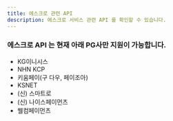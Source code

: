 ```yaml
---
title: 에스크로 관련 API
description: 에스크로 서비스 관련 API 를 확인할 수 있습니다.
---
```





### 에스크로 API 는 현재 아래 PG사만 지원이 가능합니다.

* KG이니시스
* NHN KCP
* 키움페이(구 다우, 페이조아)
* KSNET
* (신) 스마트로
* (신) 나이스페이먼츠
* 웰컴페이먼츠

<ContentRef slug="/ko/api" />

<ContentRef slug="/ko/api-1" />

<ContentRef slug="/ko/api-2" />
